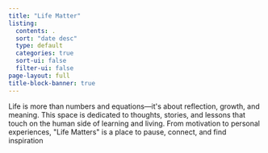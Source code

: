 ```yaml
---
title: "Life Matter"
listing: 
  contents: .
  sort: "date desc"
  type: default
  categories: true
  sort-ui: false
  filter-ui: false
page-layout: full
title-block-banner: true
---
```


Life
is more than numbers and equations---it\'s about reflection, growth, and meaning.
This space is dedicated to thoughts, stories, and lessons that touch on the
human side of learning and living. From motivation to personal experiences,
\"Life Matters\" is a place to pause, connect, and find inspiration
